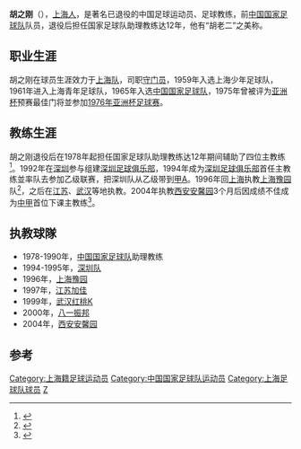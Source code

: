 '''胡之刚'''（{{bd|1944年|2月29日|catIdx=H}}），[[上海人|上海人]]，是著名已退役的中国足球运动员、足球教练，前[[中国国家足球队|中国国家足球队]]队员，退役后担任国家足球队助理教练达12年，他有“胡老二”之美称。

==职业生涯==
胡之刚在球员生涯效力于[[上海足球队|上海队]]，司职[[守门员|守门员]]，1959年入选上海少年足球队，1961年进入上海青年足球队，1965年入选[[中国国家足球队|中国国家足球队]]，1975年曾被评为[[亚洲杯|亚洲杯]]预赛最佳门将並参加[[1976年亚洲杯足球赛|1976年亚洲杯足球赛]]。

==教练生涯==
胡之刚退役后在1978年起担任国家足球队助理教练达12年期间辅助了四位主教练<ref>{{cite web |title=中国足球曾经的激动和悲怆 胡之刚最遗憾是1981年_国内足坛-其他_NIKE新浪竞技风暴_新浪网 |url=http://sports.sina.com.cn/c/2007-07-24/12393059881.shtml |website=sports.sina.com.cn |accessdate=2019-06-11}}</ref>。1992年在[[深圳|深圳]]参与组建[[深圳足球俱乐部|深圳足球俱乐部]]，1994年成为[[深圳足球俱乐部|深圳足球俱乐部]]首任主教练並率队去参加乙级联赛，把深圳队从乙级带到[[甲A|甲A]]。1996年回[[上海|上海]]执教[[上海豫园足球俱乐部|上海豫园]]队<ref>{{cite web |title=追忆上海国际前世今生-暨浦东足球沉浮历史(图)_国内足坛-甲A_NIKE新浪竞技风暴_新浪网 |url=http://sports.sina.com.cn/j/2005-12-05/15461919029.shtml |website=sports.sina.com.cn |accessdate=2019-06-11}}</ref>，之后在[[江苏|江苏]]、[[武汉|武汉]]等地执教。2004年执教[[西安安馨园|西安安馨园]]3个月后因成绩不佳成为[[中甲|中甲]]首位下课主教练<ref>{{cite web |title=胡之刚成中甲首位下课教练 功勋教练魏元灏接任-搜狐体育 |url=http://sports.sohu.com/2004/04/07/24/news219762494.shtml |website=sports.sohu.com |accessdate=2019-06-11}}</ref>。

==执教球隊==
*1978-1990年，[[中国国家足球队|中国国家足球队]]助理教练
*1994-1995年，[[深圳足球俱乐部|深圳队]]
*1996年，[[上海豫园足球俱乐部|上海豫园]]
*1997年，[[江苏加佳|江苏加佳]]
*1999年，[[武汉红桃K|武汉红桃K]]
*2000年，[[八一振邦|八一振邦]]
*2004年，[[西安安馨园|西安安馨园]]

==参考==
{{reflist}}

{{武汉足球队主教练}}
{{1999年武汉红桃K名单}}
{{1976年亚洲杯足球赛中国参赛名单}}
{{DEFAULTSORT:HU Zhigang}}
[[Category:上海籍足球运动员|Category:上海籍足球运动员]]
[[Category:中国国家足球队运动员|Category:中国国家足球队运动员]]
[[Category:上海足球队球员|Category:上海足球队球员]]
[[Category:胡姓|Z]]